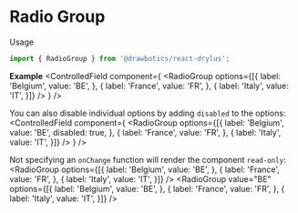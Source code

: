 


# Radio Group
Usage
```jsx
import { RadioGroup } from '@drawbotics/react-drylus';
```

__Example__
<Playground component={RadioGroup}>
  <ControlledField component={
    <RadioGroup
      options={[{
        label: 'Belgium',
        value: 'BE',
      }, {
        label: 'France',
        value: 'FR',
      }, {
        label: 'Italy',
        value: 'IT',
      }]} />
  } />
</Playground>


You can also disable individual options by adding `disabled` to the options:
<Playground>
  <ControlledField component={
    <RadioGroup
      options={[{
        label: 'Belgium',
        value: 'BE',
        disabled: true,
      }, {
        label: 'France',
        value: 'FR',
      }, {
        label: 'Italy',
        value: 'IT',
      }]} />
  } />
</Playground>

Not specifying an `onChange` function will render the component `read-only`:
<Playground>
  <InputGroup>
    <RadioGroup
      options={[{
        label: 'Belgium',
        value: 'BE',
      }, {
        label: 'France',
        value: 'FR',
      }, {
        label: 'Italy',
        value: 'IT',
      }]} />
    <RadioGroup
      value="BE"
      options={[{
        label: 'Belgium',
        value: 'BE',
      }, {
        label: 'France',
        value: 'FR',
      }, {
        label: 'Italy',
        value: 'IT',
      }]} />
  </InputGroup>
</Playground>